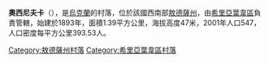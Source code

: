 {{expand|time=2016-09-03T09:53:26+00:00}}
{{unreferenced|time=2016-09-03T09:53:26+00:00}}
{{coord|47|20|0|N|30|13|44|E|scale:30000|display=title}}

'''奧西尼夫卡'''（{{lang-uk|Осинівка}}），是[[烏克蘭|烏克蘭]]的村落，位於該國西南部[[敖德薩州|敖德薩州]]，由[[希里亞葉韋區|希里亞葉韋區]]負責管轄，始建於1893年，面積1.39平方公里，海拔高度47米，2001年人口547，人口密度每平方公里393.53人。

{{DEFAULTSORT:Осинівка}}
[[Category:敖德薩州村落|Category:敖德薩州村落]]
[[Category:希里亞葉韋區村落|Category:希里亞葉韋區村落]]


{{Odessa-geo-stub}}